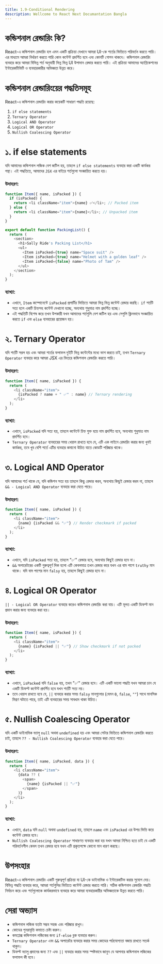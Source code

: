 ```yaml
---
title: 1.9-Conditional Rendering
description: Wellcome to React Next Documantation Bangla
---
```



# <h1 className="bg-gradient-to-r from-blue-500 to-purple-500 inline-block text-transparent bg-clip-text text-5xl pt-2">কন্ডিশনাল রেন্ডারিং কি?</h1>

React-এ কন্ডিশনাল রেন্ডারিং হল এমন একটি প্রক্রিয়া যেখানে আমরা UI-কে শর্তের ভিত্তিতে পরিবর্তন করতে পারি। এর মাধ্যমে আমরা নির্ধারণ করতে পারি কোন কন্টেন্ট প্রদর্শিত হবে এবং কোনটি গোপন থাকবে। কন্ডিশনাল রেন্ডারিং ব্যবহার করে আমরা বিভিন্ন শর্ত অনুযায়ী ভিন্ন ভিন্ন UI উপাদান রেন্ডার করতে পারি। এই প্রক্রিয়া আমাদের অ্যাপ্লিকেশনের ইন্টারেকটিভিটি ও ব্যবহারকারীর অভিজ্ঞতা উন্নত করে।

## <h1 className="bg-gradient-to-r from-blue-500 to-purple-500 inline-block text-transparent bg-clip-text text-4xl pt-2">কন্ডিশনাল রেন্ডারিংয়ের পদ্ধতিসমূহ</h1>

React-এ কন্ডিশনাল রেন্ডারিং করার কয়েকটি সাধারণ পদ্ধতি রয়েছে:

1. `if else statements`
2. `Ternary Operator`
3. `Logical AND Operator`
4. `Logical OR Operator`
5. `Nullish Coalescing Operator`

## <h1 className="bg-gradient-to-r from-blue-500 to-purple-500 inline-block text-transparent bg-clip-text text-4xl pt-2">১. if else statements</h1>

যদি আমাদের কন্ডিশনাল লজিক বেশ জটিল হয়, তাহলে `if else statements` ব্যবহার করা একটি কার্যকর পন্থা। এই পদ্ধতিতে, আমাদের `JSX` এর বাইরে শর্তগুলো সংজ্ঞায়িত করতে হয়।

### উদাহরণ:

```javascript filename="PackingList.jsx" showLineNumbers
function Item({ name, isPacked }) {
  if (isPacked) {
    return <li className="item">{name} ✅</li>; // Packed item
  } else {
    return <li className="item">{name}</li>; // Unpacked item
  }
}

export default function PackingList() {
  return (
    <section>
      <h1>Sally Ride's Packing List</h1>
      <ul>
        <Item isPacked={true} name="Space suit" />
        <Item isPacked={true} name="Helmet with a golden leaf" />
        <Item isPacked={false} name="Photo of Tam" />
      </ul>
    </section>
  );
}
```

### ব্যাখ্যা:

- এখানে, `Item` কম্পোনেন্টে `isPacked` প্রপার্টির ভিত্তিতে আমরা ভিন্ন ভিন্ন কন্টেন্ট রেন্ডার করছি। `if` শর্তটি সত্য হলে একটি চিহ্নসহ কন্টেন্ট দেখানো হচ্ছে, অন্যথায় শুধুমাত্র নাম প্রদর্শিত হচ্ছে।
- এই পদ্ধতিটি বিশেষ করে তখন উপকারী যখন আমাদের শর্তগুলি বেশ জটিল হয় এবং সেগুলি ক্লিনভাবে সংজ্ঞায়িত করতে `if` এবং `else` ব্যবহারের প্রয়োজন হয়।

## <h1 className="bg-gradient-to-r from-blue-500 to-purple-500 inline-block text-transparent bg-clip-text text-4xl pt-2">২. Ternary Operator</h1>

যদি শর্তটি সরল হয় এবং আমরা শর্তের ফলাফল দুইটি ভিন্ন কন্টেন্টের মধ্যে ভাগ করতে চাই, তখন `Ternary Operator` ব্যবহার করে আমরা JSX এর ভিতরে কন্ডিশনাল রেন্ডারিং করতে পারি।

### উদাহরণ:

```javascript filename="Item.jsx" showLineNumbers
function Item({ name, isPacked }) {
  return (
    <li className="item">
      {isPacked ? name + " ✅" : name} // Ternary rendering
    </li>
  );
}
```

### ব্যাখ্যা:

- এখানে, `isPacked` যদি সত্য হয়, তাহলে কন্টেন্টে চিহ্ন যুক্ত হয়ে নাম প্রদর্শিত হবে, অন্যথায় শুধুমাত্র নাম প্রদর্শিত হবে।
- `Ternary Operator` ব্যবহারের সময় খেয়াল রাখতে হবে যে, এটি এক লাইনে রেন্ডারিং করার জন্য খুবই কার্যকর, তবে খুব বেশি শর্তে এটির ব্যবহার কমানো উচিত যাতে কোডটি পরিষ্কার থাকে।

## <h1 className="bg-gradient-to-r from-blue-500 to-purple-500 inline-block text-transparent bg-clip-text text-4xl pt-2">৩. Logical AND Operator</h1>

যদি আমাদের শর্ত থাকে যে, যদি কন্ডিশন সত্য হয় তাহলে কিছু রেন্ডার করব, অন্যথায় কিছুই রেন্ডার করব না, তাহলে `&& - Logical AND Operator` ব্যবহার করা যেতে পারে।

### উদাহরণ:

```javascript filename="Item.jsx" showLineNumbers
function Item({ name, isPacked }) {
  return (
    <li className="item">
      {name} {isPacked && "✅"} // Render checkmark if packed
    </li>
  );
}
```

### ব্যাখ্যা:

- এখানে, যদি `isPacked` সত্য হয়, তাহলে "✅" রেন্ডার হবে, অন্যথায় কিছুই রেন্ডার হবে না।
- `&&` অপারেটরের একটি গুরুত্বপূর্ণ দিক হলো এটি কেবলমাত্র তখন রেন্ডার করে যখন এর বাম পাশে `truthy` মান থাকে। যদি বাম পাশের মান `falsy` হয়, তাহলে কিছুই রেন্ডার হবে না।

## <h1 className="bg-gradient-to-r from-blue-500 to-purple-500 inline-block text-transparent bg-clip-text text-4xl pt-2">৪. Logical OR Operator</h1>

`|| - Logical OR Operator` ব্যবহার করেও কন্ডিশনাল রেন্ডারিং করা যায়। এটি মূলত একটি ডিফল্ট মান প্রদান করার জন্য ব্যবহার করা হয়।

### উদাহরণ:

```javascript filename="Item.jsx" showLineNumbers
function Item({ name, isPacked }) {
  return (
    <li className="item">
      {name} {isPacked || "✅"} // Show checkmark if not packed
    </li>
  );
}
```

### ব্যাখ্যা:

- এখানে, `isPacked` যদি `false` হয়, তখন "✅" রেন্ডার হবে। এটি একটি ভালো পদ্ধতি যখন আমরা চান যে একটি ডিফল্ট কন্টেন্ট প্রদর্শিত হবে যখন শর্তটি সত্য নয়।
- তবে খেয়াল রাখতে হবে যে, `||` ব্যবহার করার সময় `falsy` মানগুলোর (যেমন `0`, `false`, `""`) সাথে মানসিক মিশ্রণ ঘটাতে পারে, তাই এটি ব্যবহারের সময় সাবধান থাকা উচিত।

## <h1 className="bg-gradient-to-r from-blue-500 to-purple-500 inline-block text-transparent bg-clip-text text-4xl pt-2">৫. Nullish Coalescing Operator</h1>

যদি একটি ডাইনামিক ভ্যালু `null` অথবা `undefined` হয় এবং আমরা সেটার ভিত্তিতে কন্ডিশনাল রেন্ডারিং করতে চাই, তাহলে `?? - Nullish Coalescing Operator` ব্যবহার করা যেতে পারে।

### উদাহরণ:

```javascript filename="Item.jsx" showLineNumbers
function Item({ name, isPacked, data }) {
  return (
    <li className="item">
      {data ?? (
        <span>
          {name} {isPacked || "✅"}
        </span>
      )}
    </li>
  );
}
```

### ব্যাখ্যা:

- এখানে, `data` যদি `null` অথবা `undefined` হয়, তাহলে `name` এবং `isPacked` এর উপর ভিত্তি করে কন্টেন্ট রেন্ডার হবে।
- `Nullish Coalescing Operator` সাধারণত ব্যবহার করা হয় যখন আমরা নিশ্চিত হতে চাই যে একটি পরিবর্তনশীল কেবল তখন রেন্ডার হবে যখন এটি প্রকৃতপক্ষে কোনো মান ধারণ করছে।

## <h1 className="bg-gradient-to-r from-blue-500 to-purple-500 inline-block text-transparent bg-clip-text text-4xl pt-2">উপসংহার</h1>

React-এ কন্ডিশনাল রেন্ডারিং একটি গুরুত্বপূর্ণ প্রক্রিয়া যা UI-কে ডাইনামিক ও ইন্টারেকটিভ করার সুযোগ দেয়। বিভিন্ন পদ্ধতি ব্যবহার করে, আমরা শর্তগুলির ভিত্তিতে কন্টেন্ট রেন্ডার করতে পারি। সঠিক কন্ডিশনাল রেন্ডারিং পদ্ধতি নির্বাচন করে এবং শর্তগুলোকে কার্যকরভাবে ব্যবহার করে আমরা ব্যবহারকারীর অভিজ্ঞতাকে উন্নত করতে পারি।

### <h1 className="bg-gradient-to-r from-blue-500 to-purple-500 inline-block text-transparent bg-clip-text text-4xl pt-2">সেরা অভ্যাস</h1>

- কন্ডিশনাল লজিক যতটা সম্ভব সহজ এবং পরিষ্কার রাখুন।
- কোডের পুনরাবৃত্তি কমাতে চেষ্টা করুন।
- কমপ্লেক্স কন্ডিশনাল লজিকের জন্য `if-else` ব্লক ব্যবহার করুন।
- `Ternary Operator` এবং `&&` অপারেটর ব্যবহার করার সময় কোডের পাঠযোগ্যতা বজায় রাখতে সতর্ক থাকুন।
- ডিফল্ট ভ্যালু প্রদানের জন্য `??` এবং `||` ব্যবহার করার সময় স্পষ্টভাবে জানুন যে আপনার কন্ডিশনাল লজিকের ফলাফল কী হবে।

```


